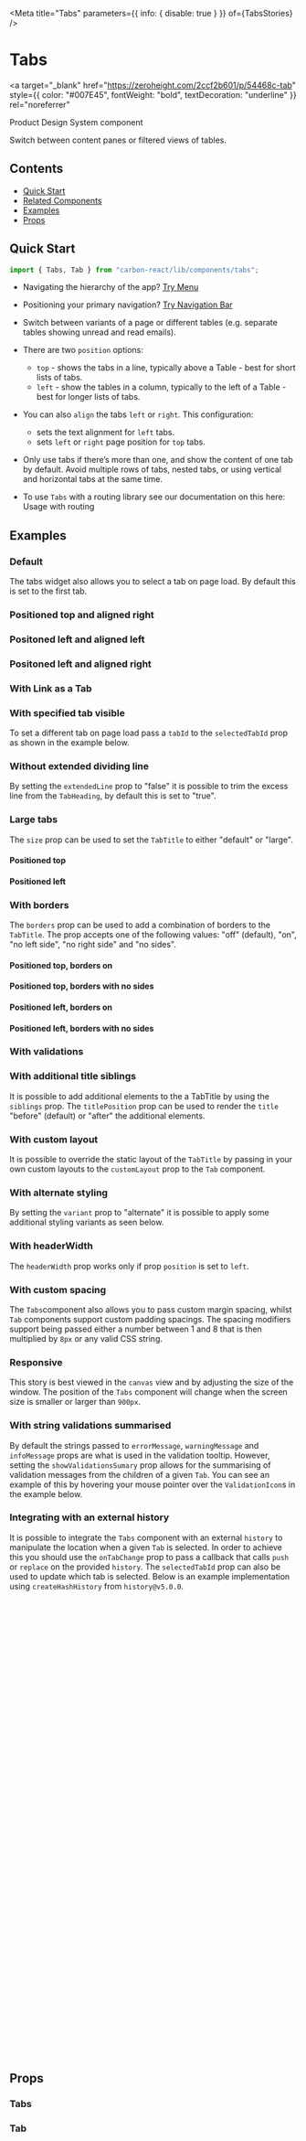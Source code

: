 

<Meta title="Tabs" parameters={{ info: { disable: true } }} of={TabsStories} />

# Tabs

<a
  target="_blank"
  href="https://zeroheight.com/2ccf2b601/p/54468c-tab"
  style={{ color: "#007E45", fontWeight: "bold", textDecoration: "underline" }}
  rel="noreferrer"
>
  Product Design System component
</a>

Switch between content panes or filtered views of tables.

## Contents

- [Quick Start](#quick-start)
- [Related Components](#related-components)
- [Examples](#examples)
- [Props](#props)

## Quick Start

```javascript
import { Tabs, Tab } from "carbon-react/lib/components/tabs";
```

- Navigating the hierarchy of the app? [Try Menu](https://carbon.sage.com/?path=/docs/menu)
- Positioning your primary navigation? [Try Navigation Bar](https://carbon.sage.com/?path=/docs/navigation-bar)

- Switch between variants of a page or different tables (e.g. separate tables showing unread and read emails).
- There are two `position` options:
  - `top` - shows the tabs in a line, typically above a Table - best for short lists of tabs.
  - `left` - show the tables in a column, typically to the left of a Table - best for longer lists of tabs.
- You can also `align` the tabs `left` or `right`. This configuration:
  - sets the text alignment for `left` tabs.
  - sets `left` or `right` page position for `top` tabs.
- Only use tabs if there’s more than one, and show the content of one tab by default. Avoid multiple rows of tabs,
  nested tabs, or using vertical and horizontal tabs at the same time.
- To use `Tabs` with a routing library see our documentation on this here: <LinkTo kind="Documentation/Usage with routing" story="page">Usage with routing</LinkTo>

## Examples

### Default

The tabs widget also allows you to select a tab on page load. By default this is set to the first tab.

<Canvas of={TabsStories.DefaultStory} />

### Positioned top and aligned right

<Canvas
  of={TabsStories.PositionedTopAlignedRight}
/>

### Positoned left and aligned left

<Canvas
  of={TabsStories.PositionedLeftAndAlignedLeft}
/>

### Positoned left and aligned right

<Canvas
  of={TabsStories.PositionedLeftAndAlignedRight}
/>

### With Link as a Tab

<Canvas of={TabsStories.WithLinkAsATab} />

### With specified tab visible

To set a different tab on page load pass a `tabId` to the `selectedTabId` prop as shown in the example below.

<Canvas
  of={TabsStories.WithSpecifiedTabVisible}
/>

### Without extended dividing line

By setting the `extendedLine` prop to "false" it is possible to trim the excess line from the `TabHeading`, by default this
is set to "true".

<Canvas
  of={TabsStories.WithoutExtendedDividingLine}
/>

### Large tabs

The `size` prop can be used to set the `TabTitle` to either "default" or "large".

#### Positioned top

<Canvas
  of={TabsStories.WithLargeTabsPositionedTop}
/>

#### Positioned left

<Canvas
  of={TabsStories.WithLargeTabsPositionedLeft}
/>

### With borders

The `borders` prop can be used to add a combination of borders to the `TabTitle`. The prop accepts one of the following values:
"off" (default), "on", "no left side", "no right side" and "no sides".

#### Positioned top, borders on

<Canvas
  of={TabsStories.WithBordersPositionedTop}
/>

#### Positioned top, borders with no sides

<Canvas
  of={TabsStories.WithNoSidesPositionedTop}
/>

#### Positioned left, borders on

<Canvas
  of={TabsStories.WithBordersPositionedLeft}
/>

#### Positioned left, borders with no sides

<Canvas
  of={TabsStories.WithNoSidesPositionedLeft}
/>

### With validations

<Canvas
  of={TabsStories.WithValidationsPositionedTop}
/>

<Canvas
  of={TabsStories.WithValidationsSizedLargePositionedTop}
/>

<Canvas
  of={TabsStories.WithValidationsPositionedLeft}
/>

<Canvas
  of={TabsStories.WithValidationsSizedLargePositionedLeft}
/>

### With additional title siblings

It is possible to add additional elements to the a TabTitle by using the `siblings` prop. The `titlePosition` prop
can be used to render the `title` "before" (default) or "after" the additional elements.

<Canvas
  of={TabsStories.WithAdditionalTitleSiblings}
/>

<Canvas
  of={TabsStories.WithAdditionalTitleSiblingsSizeLarge}
/>

### With custom layout

It is possible to override the static layout of the `TabTitle` by passing in your own custom layouts to the `customLayout`
prop to the `Tab` component.

<Canvas of={TabsStories.WithCustomLayout} />

### With alternate styling

By setting the `variant` prop to "alternate" it is possible to apply some additional styling variants as seen below.

<Canvas of={TabsStories.WithAlternateStyling} />

### With headerWidth

The `headerWidth` prop works only if prop `position` is set to `left`.

<Canvas of={TabsStories.WithHeaderWidth} />

### With custom spacing

The `Tabs`component also allows you to pass custom margin spacing, whilst `Tab` components support custom padding spacings.
The spacing modifiers support being passed either a number between 1 and 8 that is then multiplied by `8px` or any valid
CSS string.

<Canvas of={TabsStories.WithCustomSpacing} />

### Responsive

This story is best viewed in the `canvas` view and by adjusting the size of the window. The position of the `Tabs` component
will change when the screen size is smaller or larger than `900px`.

<Canvas of={TabsStories.Responsive} />

### With string validations summarised

By default the strings passed to `errorMessage`, `warningMessage` and `infoMessage` props are what is
used in the validation tooltip. However, setting the `showValidationsSumary` prop allows for the
summarising of validation messages from the children of a given `Tab`. You can see an example of this
by hovering your mouse pointer over the `ValidationIcon`s in the example below.

<Canvas
  of={TabsStories.WithStringValidationsSummarised}
/>

### Integrating with an external history

It is possible to integrate the `Tabs` component with an external `history` to manipulate the location when a given `Tab`
is selected. In order to achieve this you should use the `onTabChange` prop to pass a callback that calls `push` or `replace`
on the provided `history`. The `selectedTabId` prop can also be used to update which tab is selected. Below is an example
implementation using `createHashHistory` from `history@v5.0.0`.

```jsx
import React, { useState, useEffect } from "react";
import { Tabs, Tab } from "carbon-react/lib/components/tabs";
import { createHashHistory } from "history";

const tabIds = ["tab-1", "tab-2", "tab-3"];

const TabsWithExternalHashHistory = ({ history, children, ...rest }) => {
  const { pathname } = history?.location;
  const initialActiveTab = tabIds.includes(pathname) ? pathname : tabIds[0];
  const [activeTab, setActiveTab] = useState(initialActiveTab);

  useEffect(() => {
    const stopListen = history.listen(({ action, location }) => {
      if (action === "POP" && !tabIds.includes(location?.pathname)) {
        // back pressed and no id available from pathname
        setActiveTab(tabIds[0]);
      } else if (tabIds.includes(location?.pathname)) {
        const index = tabIds.findIndex((id) => location?.pathname === id);
        const tabId = tabIds[index];

        if (tabId && tabId !== activeTab) {
          setActiveTab(tabId);
        }
      }
    });

    return () => stopListen();
  }, [activeTab, history]);

  const handleTabChange = (tabid) => history.push(tabid);

  return (
    <Tabs {...rest} onTabChange={handleTabChange} selectedTabId={activeTab}>
      {children}
    </Tabs>
  );
};

const App = () => {
  const history = createHashHistory();
  return (
    <TabsWithExternalHashHistory history={history} align="left" position="top">
      <Tab tabId="tab-1" title="Tab 1" key="tab-1">
        Content for tab 1
      </Tab>
      <Tab tabId="tab-2" title="Tab 2" key="tab-2">
        Content for tab 2
      </Tab>
      <Tab tabId="tab-3" title="Tab 3" key="tab-3">
        Content for tab 3
      </Tab>
    </TabsWithExternalHashHistory>
  );
};
```

## Props

### Tabs

<ArgTypes of={TabsStories} />

### Tab

<ArgTypes of={TabStories} />
